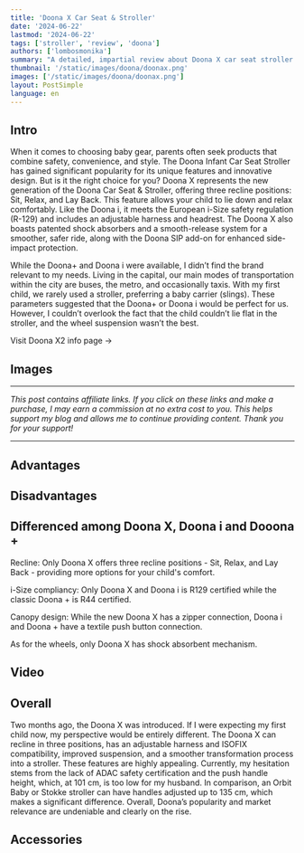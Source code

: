 ```yaml
---
title: 'Doona X Car Seat & Stroller'
date: '2024-06-22'
lastmod: '2024-06-22'
tags: ['stroller', 'review', 'doona']
authors: ['lombosmonika']
summary: "A detailed, impartial review about Doona X car seat stroller combo"
thumbnail: '/static/images/doona/doonax.png'
images: ['/static/images/doona/doonax.png']
layout: PostSimple
language: en
---
```


## Intro

When it comes to choosing baby gear, parents often seek products that combine safety, convenience, and style. The Doona Infant Car Seat Stroller has gained significant popularity for its unique features and innovative design. But is it the right choice for you?
Doona X represents the new generation of the Doona Car Seat & Stroller, offering three recline positions: Sit, Relax, and Lay Back. This feature allows your child to lie down and relax comfortably. Like the Doona i, it meets the European i-Size safety regulation (R-129) and includes an adjustable harness and headrest. The Doona X also boasts patented shock absorbers and a smooth-release system for a smoother, safer ride, along with the Doona SIP add-on for enhanced side-impact protection.

While the Doona+ and Doona i were available, I didn’t find the brand relevant to my needs. Living in the capital, our main modes of transportation within the city are buses, the metro, and occasionally taxis. With my first child, we rarely used a stroller, preferring a baby carrier (slings). These parameters suggested that the Doona+ or Doona i would be perfect for us. However, I couldn’t overlook the fact that the child couldn’t lie flat in the stroller, and the wheel suspension wasn’t the best.


<div className="pt-4 xl:pt-8">
    <Link
        href={'https://www.strollerina.com/en/strollers/doona/doonax-17002'}
        className="text-primary hover:brightness-125 dark:hover:brightness-125"
        aria-label={'Butterfly info page'}
    >
        Visit Doona X2 info page  &rarr;
    </Link>
</div>

<div className="invisible !h-0">

## Images

</div>

<BlogCarousel
    title="Images"
    id="doonax-17002"
/>

---

*This post contains affiliate links. If you click on these links and make a purchase, I may earn a commission at no extra cost to you. This helps support my blog and allows me to continue providing content. Thank you for your support!*

---




## Advantages

<div className="gap-4 grid grid-cols-1 sm:grid-cols-2 md:grid-cols-3 lg:grid-cols-3 xl:grid-cols-3">
<Card
    title="Full recline feature, with 3 positions - Sit, Relax, Lay Back"
    imgSrc="https://imagedelivery.net/Y7hTskBCKV5kRi-34nHOOg/95a77e9f-ceef-4c85-87c2-df6f8d1ace00/public"
    description="These elevated features provide comfort and convenience, ensuring a seamless experience while exploring the world. [Image source: doona.com]"
/>


<Card
    title="Certified with i-Size ECE R129"
    imgSrc="https://imagedelivery.net/Y7hTskBCKV5kRi-34nHOOg/46e94084-a4a8-4a4b-84b3-c6a68894e900/public"
    description="Complies with the highest safetz standards, the seat categorization is based on the newest rules meaning it is based on the size of the child."
/>


<Card
    title="Soft release system"
    imgSrc="https://imagedelivery.net/Y7hTskBCKV5kRi-34nHOOg/47d768a5-02fd-4500-8714-25caf6e0cf00/public"
    description="[Image source: doona.com]"
/>


<Card
    title="New canopy design with textile zipper connection"
    imgSrc="https://imagedelivery.net/Y7hTskBCKV5kRi-34nHOOg/67658857-afa2-498e-85e4-3326a6cfff00/public"
    description="New canopy design with textile zipper connection compared to textile push button connection by Doona i and Doona +.[Image source: doona.com]"
/>

<Card
    title="Shock absorbent mechanism"
    imgSrc="https://imagedelivery.net/Y7hTskBCKV5kRi-34nHOOg/f0e5d806-3d0a-4b78-92fa-f8f51e98ed00/public"
    description="Shock absorbent mechanism is now introduced for wheels finally."
/>

<Card
    title="Improved side impact protection, Doona SIP add on"
    imgSrc="https://imagedelivery.net/Y7hTskBCKV5kRi-34nHOOg/9cbb20f2-5d04-4aae-13e4-87968504cf00/public"
    description="Improved side impact protection, Doona SIP add on. [Image source: doona.com]"
/>

</div>




## Disadvantages

<div className="gap-4 grid grid-cols-1 sm:grid-cols-2 md:grid-cols-3 lg:grid-cols-3 xl:grid-cols-3">

<Card
    title="Heavy"
    imgSrc="https://imagedelivery.net/Y7hTskBCKV5kRi-34nHOOg/cbf47389-45be-4957-5219-456e7cc18700/public"
    description="Like other Doona models, the Doona X may be heavier compared to traditional infant car seats due to its integrated stroller mechanism. This added weight can make it more challenging to carry, especially for petite individuals."
/>

<Card
    title="Push Handle Height"
    imgSrc="https://imagedelivery.net/Y7hTskBCKV5kRi-34nHOOg/b4bc6415-4596-4889-cbb7-a370447dcf00/public"
    description="Some users may find the push handle of the Doona X too low with its 101 cm, especially taller individuals. This can lead to discomfort during extended periods of pushing the stroller."
/>


<Card
    title="Price"
    imgSrc="https://imagedelivery.net/Y7hTskBCKV5kRi-34nHOOg/2c47c449-17bd-48d4-86f6-fcf1acd55000/public"
    description="The Doona X, like other Doona products, is an investment. Its dual functionality and innovative features come at a premium price point, which may not be feasible for all budgets."
/>


<Card
    title="Lack of ADAC Certification"
    imgSrc="https://imagedelivery.net/Y7hTskBCKV5kRi-34nHOOg/c5a4af17-aa5e-46fa-a3cb-04f9c2dfd600/public"
    description="Unlike some other stroller brands, the Doona X may not have ADAC certification, which is a safety standard recognized in certain regions. This lack of certification may raise concerns for parents seeking additional reassurance regarding safety."
/>


</div>

## Differenced among Doona X, Doona i and Dooona +


Recline: Only Doona X offers three recline positions - Sit, Relax, and Lay Back - providing more options for your child's comfort.

i-Size compliancy: Only Doona X and Doona i is R129 certified while the classic Doona + is R44 certified.

Canopy design: While the new Doona X has a zipper connection, Doona i and Doona + have a textile push button connection.

As for the wheels, only Doona X has shock absorbent mechanism.

## Video

<div className="my-6">
    <YouTube youTubeId="SkC2-BXKBPI?si=TocZTz9PFOBqM3_4" />
</div>

## Overall

Two months ago, the Doona X was introduced. If I were expecting my first child now, my perspective would be entirely different. The Doona X can recline in three positions, has an adjustable harness and ISOFIX compatibility, improved suspension, and a smoother transformation process into a stroller. These features are highly appealing.
Currently, my hesitation stems from the lack of ADAC safety certification and the push handle height, which, at 101 cm, is too low for my husband. In comparison, an Orbit Baby or Stokke stroller can have handles adjusted up to 135 cm, which makes a significant difference.
Overall, Doona’s popularity and market relevance are undeniable and clearly on the rise.

## Accessories 

<div className="my-6">
    <AmazonAccessoriesLinks id="0" type="stroller" />
</div>
